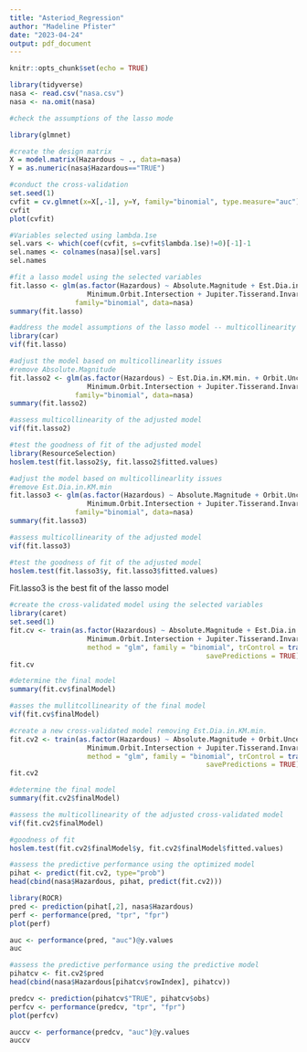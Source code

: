 ```yaml
---
title: "Asteriod_Regression"
author: "Madeline Pfister"
date: "2023-04-24"
output: pdf_document
---
```


```r
knitr::opts_chunk$set(echo = TRUE)
```

```r
library(tidyverse)
nasa <- read.csv("nasa.csv")
nasa <- na.omit(nasa)
```

```r
#check the assumptions of the lasso mode
```


```r
library(glmnet)

#create the design matrix
X = model.matrix(Hazardous ~ ., data=nasa) 
Y = as.numeric(nasa$Hazardous=="TRUE")

#conduct the cross-validation
set.seed(1)
cvfit = cv.glmnet(x=X[,-1], y=Y, family="binomial", type.measure="auc")
cvfit
plot(cvfit)

#Variables selected using lambda.1se
sel.vars <- which(coef(cvfit, s=cvfit$lambda.1se)!=0)[-1]-1
sel.names <- colnames(nasa)[sel.vars]
sel.names
```

```r
#fit a lasso model using the selected variables
fit.lasso <- glm(as.factor(Hazardous) ~ Absolute.Magnitude + Est.Dia.in.KM.min. + Orbit.Uncertainity + 
                   Minimum.Orbit.Intersection + Jupiter.Tisserand.Invariant,
                family="binomial", data=nasa)
summary(fit.lasso)
```

```r
#address the model assumptions of the lasso model -- multicollinearity
library(car)
vif(fit.lasso)
```

```r
#adjust the model based on multicollinearlity issues
#remove Absolute.Magnitude
fit.lasso2 <- glm(as.factor(Hazardous) ~ Est.Dia.in.KM.min. + Orbit.Uncertainity + 
                   Minimum.Orbit.Intersection + Jupiter.Tisserand.Invariant,
                family="binomial", data=nasa)
summary(fit.lasso2)
```

```r
#assess multicollinearity of the adjusted model
vif(fit.lasso2)
```

```r
#test the goodness of fit of the adjusted model
library(ResourceSelection)
hoslem.test(fit.lasso2$y, fit.lasso2$fitted.values)
```

```r
#adjust the model based on multicollinearlity issues
#remove Est.Dia.in.KM.min
fit.lasso3 <- glm(as.factor(Hazardous) ~ Absolute.Magnitude + Orbit.Uncertainity + 
                   Minimum.Orbit.Intersection + Jupiter.Tisserand.Invariant,
                family="binomial", data=nasa)
summary(fit.lasso3)
```

```r
#assess multicollinearity of the adjusted model
vif(fit.lasso3)
```

```r
#test the goodness of fit of the adjusted model
hoslem.test(fit.lasso3$y, fit.lasso3$fitted.values)
```

Fit.lasso3 is the best fit of the lasso model

```r
#create the cross-validated model using the selected variables
library(caret)
set.seed(1)
fit.cv <- train(as.factor(Hazardous) ~ Absolute.Magnitude + Est.Dia.in.KM.min. + Orbit.Uncertainity + 
                   Minimum.Orbit.Intersection + Jupiter.Tisserand.Invariant , 
                   method = "glm", family = "binomial", trControl = trainControl(method="cv", number=5, 
                                                savePredictions = TRUE),data=nasa)
fit.cv

#determine the final model
summary(fit.cv$finalModel)
```

```r
#asses the mullitcollinearity of the final model
vif(fit.cv$finalModel)
```

```r
#create a new cross-validated model removing Est.Dia.in.KM.min.
fit.cv2 <- train(as.factor(Hazardous) ~ Absolute.Magnitude + Orbit.Uncertainity + 
                   Minimum.Orbit.Intersection + Jupiter.Tisserand.Invariant , 
                   method = "glm", family = "binomial", trControl = trainControl(method="cv", number=5, 
                                                savePredictions = TRUE),data=nasa)
fit.cv2

#determine the final model
summary(fit.cv2$finalModel)
```

```r
#assess the multicollinearity of the adjusted cross-validated model
vif(fit.cv2$finalModel)
```

```r
#goodness of fit
hoslem.test(fit.cv2$finalModel$y, fit.cv2$finalModel$fitted.values)
```

```r
#assess the predictive performance using the optimized model
pihat <- predict(fit.cv2, type="prob")
head(cbind(nasa$Hazardous, pihat, predict(fit.cv2)))

library(ROCR)
pred <- prediction(pihat[,2], nasa$Hazardous)
perf <- performance(pred, "tpr", "fpr")
plot(perf)

auc <- performance(pred, "auc")@y.values
auc
```

```r
#assess the predictive performance using the predictive model
pihatcv <- fit.cv2$pred
head(cbind(nasa$Hazardous[pihatcv$rowIndex], pihatcv))

predcv <- prediction(pihatcv$"TRUE", pihatcv$obs)
perfcv <- performance(predcv, "tpr", "fpr")
plot(perfcv)

auccv <- performance(predcv, "auc")@y.values
auccv
```
